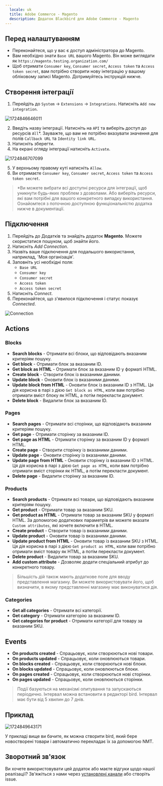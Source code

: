 ```yaml
---
  locale: uk
  title: Adobe Commerce - Magento
  description: Додаток Blackbird для Adobe Commerce - Magento
---
```


<LinkCard title="View on Github" target="_blank" href="https://github.com/bb-io/Magento" icon="github" />

## Перед налаштуванням

- Переконайтеся, що у вас є доступ адміністратора до Magento.
- Вам необхідно знати `Base URL` вашого Magento. Він може виглядати як `https://magento.testing.organization.com/`
- Щоб отримати `Consumer key`, `Consumer secret`, `Access token` та `Access token secret`, вам потрібно створити нову інтеграцію у вашому обліковому записі Magento. Дотримуйтесь інструкцій нижче.

## Створення інтеграції

1. Перейдіть до `System` -> `Extensions` -> `Integrations`. Натисніть `Add new integration`.

![1724846646011](https://raw.githubusercontent.com/bb-io/Magento/main/image/README/1724846646011.png)

2. Введіть назву інтеграції. Натисніть на `API` та виберіть доступ до ресурсів `All`*. Зауважте, що вам не потрібно вказувати значення для полів `Callback URL` та `Identity link URL`.
3. Натисніть зберегти.
4. На екрані огляду інтеграції натисніть `Activate`.

![1724846707099](https://raw.githubusercontent.com/bb-io/Magento/main/image/README/1724846707099.png)

5. У верхньому правому куті натисніть `Allow`.
6. Ви отримаєте `Consumer key`, `Consumer secret`, `Access token` та `Access token secret`.

> *Ви можете вибрати всі доступні ресурси для інтеграції, щоб уникнути будь-яких проблем з дозволами. Або виберіть ресурси, які вам потрібні для вашого конкретного випадку використання. Ознайомтеся з поточною доступною функціональністю додатка нижче в документації.

## Підключення

1. Перейдіть до Додатків та знайдіть додаток **Magento**. Можете скористатися пошуком, щоб знайти його.
2. Натисніть _Add Connection_.
3. Назвіть ваше підключення для подальшого використання, наприклад, 'Моя організація'.
4. Заповніть усі необхідні поля:
    - `Base URL` 
    - `Consumer key`
    - `Consumer secret`
    - `Access token`
    - `Access token secret`
5. Натисніть _Connect_.
6. Переконайтеся, що з'явилося підключення і статус показує _Connected_.

![Connection](https://raw.githubusercontent.com/bb-io/Magento/main/image/README/connection.png)

## Actions

### Blocks

- **Search blocks** - Отримати всі блоки, що відповідають вказаним критеріям пошуку.
- **Get block** - Отримати блок за вказаним ID.
- **Get block as HTML** - Отримати блок за вказаним ID у форматі HTML.
- **Create block** - Створити блок із вказаними даними.
- **Update block** - Оновити блок із вказаними даними.
- **Update block from HTML** - Оновити блок із вказаним ID з HTML. Ця дія корисна в парі з дією `Get block as HTML`, коли вам потрібно отримати вміст блоку як HTML, а потім перекласти документ.
- **Delete block** - Видалити блок за вказаним ID.

### Pages

- **Search pages** - Отримати всі сторінки, що відповідають вказаним критеріям пошуку.
- **Get page** - Отримати сторінку за вказаним ID.
- **Get page as HTML** - Отримати сторінку за вказаним ID у форматі HTML.
- **Create page** - Створити сторінку із вказаними даними.
- **Update page** - Оновити сторінку із вказаними даними.
- **Update page from HTML** - Оновити сторінку із вказаним ID з HTML. Ця дія корисна в парі з дією `Get page as HTML`, коли вам потрібно отримати вміст сторінки як HTML, а потім перекласти документ.
- **Delete page** - Видалити сторінку за вказаним ID.

### Products

- **Search products** - Отримати всі товари, що відповідають вказаним критеріям пошуку.
- **Get product** - Отримати товар за вказаним SKU.
- **Get product as HTML** - Отримати товар за вказаним SKU у форматі HTML. За допомогою додаткових параметрів ви можете вказати `Custom attributes`, які хочете включити в HTML.
- **Create product** - Створити товар із вказаними даними.
- **Update product** - Оновити товар із вказаними даними.
- **Update product from HTML** - Оновити товар із вказаним SKU з HTML. Ця дія корисна в парі з дією `Get product as HTML`, коли вам потрібно отримати вміст товару як HTML, а потім перекласти документ.
- **Delete product** - Видалити товар за вказаним SKU.
- **Add custom attribute** - Дозволяє додати спеціальний атрибут до конкретного товару.

> Більшість дій також мають додаткове поле для вводу представлення магазину. Ви можете використовувати його, щоб визначити, в якому представленні магазину має виконуватися дія.

### Categories

- **Get all categories** - Отримати всі категорії.
- **Get category** - Отримати категорію за вказаним ID.
- **Get categories for product** - Отримати категорії для товару за вказаним SKU.

## Events

- **On products created** - Спрацьовує, коли створюються нові товари.
- **On products updated** - Спрацьовує, коли оновлюються товари.
- **On blocks created** - Спрацьовує, коли створюються нові блоки.
- **On blocks updated** - Спрацьовує, коли оновлюються блоки.
- **On pages created** - Спрацьовує, коли створюються нові сторінки.
- **On pages updated** - Спрацьовує, коли оновлюються сторінки.

> Події базуються на механізмі опитування та запускаються періодично. Інтервал можна встановити в редакторі bird. Інтервал має бути від 5 хвилин до 7 днів.

## Приклад

![1724849643171](https://raw.githubusercontent.com/bb-io/Magento/main/image/README/1724849643171.png)

У прикладі вище ви бачите, як можна створити bird, який бере новостворені товари і автоматично перекладає їх за допомогою NMT.

## Зворотний зв'язок

Ви хочете використовувати цей додаток або маєте відгуки щодо нашої реалізації? Зв'яжіться з нами через [установлені канали](https://www.blackbird.io/) або створіть issue.